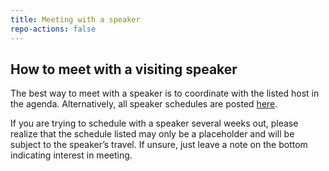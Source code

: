 ```yaml
---
title: Meeting with a speaker
repo-actions: false
---
```


## How to meet with a visiting speaker

The best way to meet with a speaker is to coordinate with the listed host in the agenda.  Alternatively, all speaker schedules are posted [here](https://docs.google.com/spreadsheets/d/1Ww9t0U0tciwZCjuOAaEf_WkT8w6QCewz-9aysini6UU/edit?usp=sharing). 

::: {.callout-note}
If you are trying to schedule with a speaker several weeks out, please realize that the schedule listed may only be a placeholder and will be subject to the speaker's travel.  If unsure, just leave a note on the bottom indicating interest in meeting.
:::



